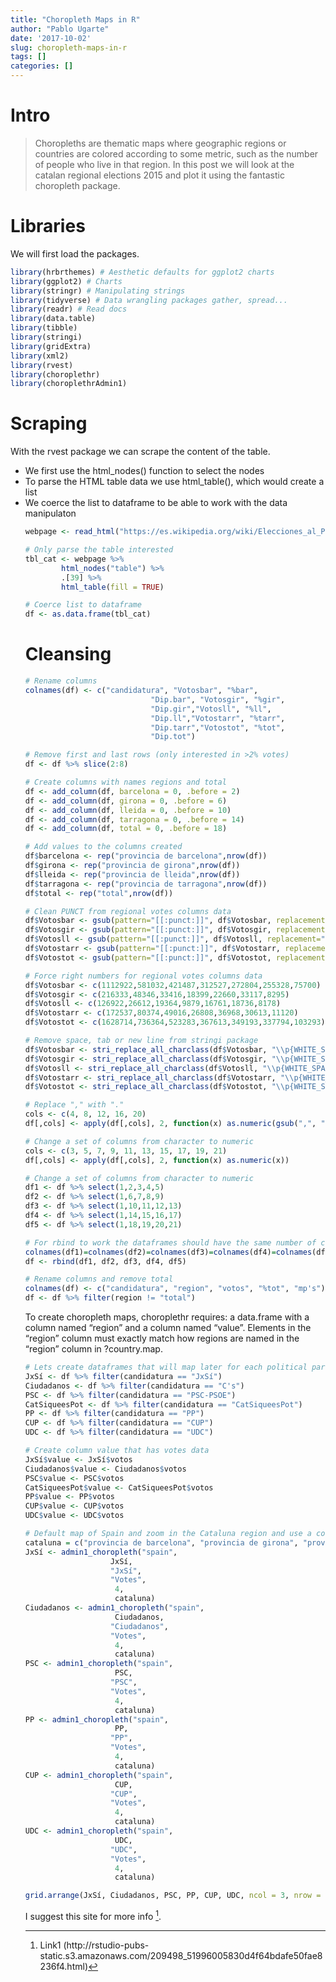 ```yaml
---
title: "Choropleth Maps in R"
author: "Pablo Ugarte"
date: '2017-10-02'
slug: choropleth-maps-in-r
tags: []
categories: []
---
```


# Intro

> Choropleths are thematic maps where geographic regions or countries are colored according to some metric, such as the number of people who live in that region. In this post we will look at the catalan regional elections 2015 and plot it using the fantastic choropleth package.

# Libraries

We will first load the packages.

```r
library(hrbrthemes) # Aesthetic defaults for ggplot2 charts
library(ggplot2) # Charts
library(stringr) # Manipulating strings
library(tidyverse) # Data wrangling packages gather, spread...
library(readr) # Read docs
library(data.table)
library(tibble)
library(stringi)
library(gridExtra)
library(xml2)
library(rvest)
library(choroplethr)
library(choroplethrAdmin1)
```

# Scraping

With the rvest package we can scrape the content of the table. 

* We first use the html_nodes() function to select the <table> nodes
* To parse the HTML table data we use html_table(), which would create a list
* We coerce the list to dataframe to be able to work with the data manipulaton

```r
webpage <- read_html("https://es.wikipedia.org/wiki/Elecciones_al_Parlamento_de_Cataluña_de_2015")

# Only parse the table interested
tbl_cat <- webpage %>%
        html_nodes("table") %>%
        .[39] %>%
        html_table(fill = TRUE)

# Coerce list to dataframe
df <- as.data.frame(tbl_cat)
```

# Cleansing

```r
# Rename columns
colnames(df) <- c("candidatura", "Votosbar", "%bar",
                            "Dip.bar", "Votosgir", "%gir",
                            "Dip.gir","Votosll", "%ll",
                            "Dip.ll","Votostarr", "%tarr",
                            "Dip.tarr","Votostot", "%tot",
                            "Dip.tot")

# Remove first and last rows (only interested in >2% votes)
df <- df %>% slice(2:8)

# Create columns with names regions and total
df <- add_column(df, barcelona = 0, .before = 2)
df <- add_column(df, girona = 0, .before = 6)
df <- add_column(df, lleida = 0, .before = 10)
df <- add_column(df, tarragona = 0, .before = 14)
df <- add_column(df, total = 0, .before = 18)

# Add values to the columns created
df$barcelona <- rep("provincia de barcelona",nrow(df))
df$girona <- rep("provincia de girona",nrow(df))
df$lleida <- rep("provincia de lleida",nrow(df))
df$tarragona <- rep("provincia de tarragona",nrow(df))
df$total <- rep("total",nrow(df))

# Clean PUNCT from regional votes columns data
df$Votosbar <- gsub(pattern="[[:punct:]]", df$Votosbar, replacement="")
df$Votosgir <- gsub(pattern="[[:punct:]]", df$Votosgir, replacement="")
df$Votosll <- gsub(pattern="[[:punct:]]", df$Votosll, replacement="")
df$Votostarr <- gsub(pattern="[[:punct:]]", df$Votostarr, replacement="")
df$Votostot <- gsub(pattern="[[:punct:]]", df$Votostot, replacement="")

# Force right numbers for regional votes columns data
df$Votosbar <- c(1112922,581032,421487,312527,272804,255328,75700)
df$Votosgir <- c(216333,48346,33416,18399,22660,33117,8295)
df$Votosll <- c(126922,26612,19364,9879,16761,18736,8178)
df$Votostarr <- c(172537,80374,49016,26808,36968,30613,11120)
df$Votostot <- c(1628714,736364,523283,367613,349193,337794,103293)

# Remove space, tab or new line from stringi package
df$Votosbar <- stri_replace_all_charclass(df$Votosbar, "\\p{WHITE_SPACE}", "")
df$Votosgir <- stri_replace_all_charclass(df$Votosgir, "\\p{WHITE_SPACE}", "")
df$Votosll <- stri_replace_all_charclass(df$Votosll, "\\p{WHITE_SPACE}", "")
df$Votostarr <- stri_replace_all_charclass(df$Votostarr, "\\p{WHITE_SPACE}", "")
df$Votostot <- stri_replace_all_charclass(df$Votostot, "\\p{WHITE_SPACE}", "")

# Replace "," with "."
cols <- c(4, 8, 12, 16, 20)   
df[,cols] <- apply(df[,cols], 2, function(x) as.numeric(gsub(",", ".", x)))

# Change a set of columns from character to numeric
cols <- c(3, 5, 7, 9, 11, 13, 15, 17, 19, 21)   
df[,cols] <- apply(df[,cols], 2, function(x) as.numeric(x))

# Change a set of columns from character to numeric
df1 <- df %>% select(1,2,3,4,5) 
df2 <- df %>% select(1,6,7,8,9) 
df3 <- df %>% select(1,10,11,12,13) 
df4 <- df %>% select(1,14,15,16,17) 
df5 <- df %>% select(1,18,19,20,21) 

# For rbind to work the dataframes should have the same number of columns
colnames(df1)=colnames(df2)=colnames(df3)=colnames(df4)=colnames(df5)
df <- rbind(df1, df2, df3, df4, df5)

# Rename columns and remove total
colnames(df) <- c("candidatura", "region", "votos", "%tot", "mp's")
df <- df %>% filter(region != "total")
```

To create choropleth maps, choroplethr requires: a data.frame with a column named “region” and a column named “value”. Elements in the “region” column must exactly match how regions are named in the “region” column in ?country.map.

```r
# Lets create dataframes that will map later for each political party and total
JxSí <- df %>% filter(candidatura == "JxSí")
Ciudadanos <- df %>% filter(candidatura == "C's")
PSC <- df %>% filter(candidatura == "PSC-PSOE")
CatSiqueesPot <- df %>% filter(candidatura == "CatSiqueesPot")
PP <- df %>% filter(candidatura == "PP")
CUP <- df %>% filter(candidatura == "CUP")
UDC <- df %>% filter(candidatura == "UDC")

# Create column value that has votes data
JxSí$value <- JxSí$votos
Ciudadanos$value <- Ciudadanos$votos
PSC$value <- PSC$votos
CatSiqueesPot$value <- CatSiqueesPot$votos
PP$value <- PP$votos
CUP$value <- CUP$votos
UDC$value <- UDC$votos

# Default map of Spain and zoom in the Cataluna region and use a continuous scale
cataluna = c("provincia de barcelona", "provincia de girona", "provincia de lleida", "provincia de tarragona")
JxSí <- admin1_choropleth("spain",
                   JxSí,
                   "JxSí",
                   "Votes",
                    4,
                    cataluna) 
Ciudadanos <- admin1_choropleth("spain",
                    Ciudadanos,
                   "Ciudadanos",
                   "Votes",
                    4,
                    cataluna)
PSC <- admin1_choropleth("spain",
                    PSC,
                   "PSC",
                   "Votes",
                    4,
                    cataluna)
PP <- admin1_choropleth("spain",
                    PP,
                   "PP",
                   "Votes",
                    4,
                    cataluna)
CUP <- admin1_choropleth("spain",
                    CUP,
                   "CUP",
                   "Votes",
                    4,
                    cataluna)
UDC <- admin1_choropleth("spain",
                    UDC,
                   "UDC",
                   "Votes",
                    4,
                    cataluna)

grid.arrange(JxSí, Ciudadanos, PSC, PP, CUP, UDC, ncol = 3, nrow = 2, top = "Catalan Regional Elections, 2015")
```

I suggest this site for more info [^1].

[^1]: Link1 (http://rstudio-pubs-static.s3.amazonaws.com/209498_51996005830d4f64bdafe50fae8236f4.html)